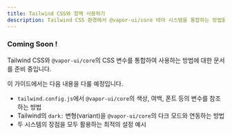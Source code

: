 ```yaml
---
title: Tailwind CSS와 함께 사용하기
description: Tailwind CSS 환경에서 @vapor-ui/core 테마 시스템을 통합하는 방법을 알아봅니다.
---
```


### Coming Soon !

Tailwind CSS와 `@vapor-ui/core`의 CSS 변수를 통합하여 사용하는 방법에 대한 문서를 준비 중입니다.

이 가이드에서는 다음 내용을 다룰 예정입니다.

- `tailwind.config.js`에서 `@vapor-ui/core`의 색상, 여백, 폰트 등의 변수를 참조하는 방법
- Tailwind의 `dark:` 변형(variant)을 `@vapor-ui/core`의 다크 모드와 연동하는 방법
- 두 시스템의 장점을 모두 활용하는 최적의 설정 예시
